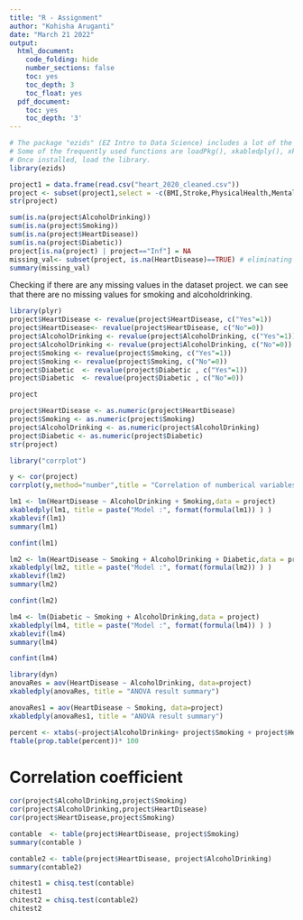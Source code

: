 ```yaml
---
title: "R - Assignment"
author: "Kohisha Aruganti"
date: "March 21 2022"
output:
  html_document:
    code_folding: hide
    number_sections: false
    toc: yes
    toc_depth: 3
    toc_float: yes
  pdf_document:
    toc: yes
    toc_depth: '3'
---
```


```r
# The package "ezids" (EZ Intro to Data Science) includes a lot of the helper functions we developed for the course. 
# Some of the frequently used functions are loadPkg(), xkabledply(), xkablesummary(), uzscale(), etc.
# Once installed, load the library.
library(ezids)
```

```r
project1 = data.frame(read.csv("heart_2020_cleaned.csv"))
project <- subset(project1,select = -c(BMI,Stroke,PhysicalHealth,MentalHealth,DiffWalking,Sex,AgeCategory,Race,PhysicalActivity,GenHealth,SleepTime,Asthma,KidneyDisease, SkinCancer))
str(project)
```


```r
sum(is.na(project$AlcoholDrinking))
sum(is.na(project$Smoking))
sum(is.na(project$HeartDisease))
sum(is.na(project$Diabetic))
project[is.na(project) | project=="Inf"] = NA
missing_val<- subset(project, is.na(HeartDisease)==TRUE) # eliminating the missing values
summary(missing_val)
```
Checking if there are any missing values in the dataset project.
we can see that there are no missing values for smoking and alcoholdrinking.

```r
library(plyr)
project$HeartDisease <- revalue(project$HeartDisease, c("Yes"=1))
project$HeartDisease<- revalue(project$HeartDisease, c("No"=0))
project$AlcoholDrinking <- revalue(project$AlcoholDrinking, c("Yes"=1))
project$AlcoholDrinking <- revalue(project$AlcoholDrinking, c("No"=0))
project$Smoking <- revalue(project$Smoking, c("Yes"=1))
project$Smoking <- revalue(project$Smoking, c("No"=0))
project$Diabetic  <- revalue(project$Diabetic , c("Yes"=1))
project$Diabetic  <- revalue(project$Diabetic , c("No"=0))

project

```

```r
project$HeartDisease <- as.numeric(project$HeartDisease)
project$Smoking <- as.numeric(project$Smoking)
project$AlcoholDrinking <- as.numeric(project$AlcoholDrinking)
project$Diabetic <- as.numeric(project$Diabetic)
str(project)
```
```r

library("corrplot")

y <- cor(project)
corrplot(y,method="number",title = "Correlation of numberical variables",mar = c(1,0,2,0))

```

```r

lm1 <- lm(HeartDisease ~ AlcoholDrinking + Smoking,data = project)
xkabledply(lm1, title = paste("Model :", format(formula(lm1)) ) )
xkablevif(lm1)
summary(lm1)
```
```r
confint(lm1)
```

```r
lm2 <- lm(HeartDisease ~ Smoking + AlcoholDrinking + Diabetic,data = project)
xkabledply(lm2, title = paste("Model :", format(formula(lm2)) ) )
xkablevif(lm2)
summary(lm2)

```

```r
confint(lm2)
```


```r
lm4 <- lm(Diabetic ~ Smoking + AlcoholDrinking,data = project)
xkabledply(lm4, title = paste("Model :", format(formula(lm4)) ) )
xkablevif(lm4)
summary(lm4)
```

```r
confint(lm4)
```

```r
library(dyn)
anovaRes = aov(HeartDisease ~ AlcoholDrinking, data=project)
xkabledply(anovaRes, title = "ANOVA result summary")

anovaRes1 = aov(HeartDisease ~ Smoking, data=project)
xkabledply(anovaRes1, title = "ANOVA result summary")

```

```r
percent <- xtabs(~project$AlcoholDrinking+ project$Smoking + project$HeartDisease)
ftable(prop.table(percent))* 100

```

# Correlation coefficient 

```r
cor(project$AlcoholDrinking,project$Smoking)
cor(project$AlcoholDrinking,project$HeartDisease)
cor(project$HeartDisease,project$Smoking)

```

```r
contable  <- table(project$HeartDisease, project$Smoking)
summary(contable ) 
```

```r
contable2 <- table(project$HeartDisease, project$AlcoholDrinking)
summary(contable2) 
```

```r

chitest1 = chisq.test(contable)
chitest1
chitest2 = chisq.test(contable2)
chitest2
```


